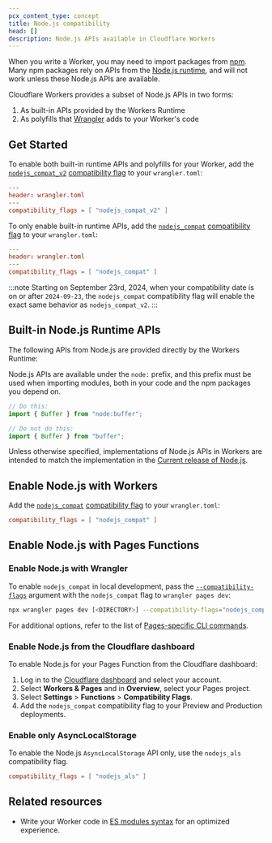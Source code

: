 ```yaml
---
pcx_content_type: concept
title: Node.js compatibility
head: []
description: Node.js APIs available in Cloudflare Workers
---
```



When you write a Worker, you may need to import packages from [npm](https://www.npmjs.com/). Many npm packages rely on APIs from the [Node.js runtime](https://nodejs.org/en/about), and will not work unless these Node.js APIs are available.

Cloudflare Workers provides a subset of Node.js APIs in two forms:

1. As built-in APIs provided by the Workers Runtime
2. As polyfills that [Wrangler](/workers/wrangler/) adds to your Worker's code

## Get Started

To enable both built-in runtime APIs and polyfills for your Worker, add the [`nodejs_compat_v2`](/workers/configuration/compatibility-dates/#nodejs-compatibility-flag) [compatibility flag](/workers/configuration/compatibility-dates/#nodejs-compatibility-flag) to your `wrangler.toml`:

```toml
---
header: wrangler.toml
---
compatibility_flags = [ "nodejs_compat_v2" ]
```

To only enable built-in runtime APIs, add the [`nodejs_compat`](/workers/configuration/compatibility-dates/#nodejs-compatibility-flag) [compatibility flag](/workers/configuration/compatibility-dates/#nodejs-compatibility-flag) to your `wrangler.toml`:

```toml
---
header: wrangler.toml
---
compatibility_flags = [ "nodejs_compat" ]
```

:::note
Starting on September 23rd, 2024, when your compatibility date is on or after `2024-09-23`, the `nodejs_compat` compatibility flag will enable the exact same behavior as `nodejs_compat_v2`.
:::

## Built-in Node.js Runtime APIs

The following APIs from Node.js are provided directly by the Workers Runtime:

<DirectoryListing />

Node.js APIs are available under the `node:` prefix, and this prefix must be used when importing modules, both in your code and the npm packages you depend on.

```js
// Do this:
import { Buffer } from "node:buffer";

// Do not do this:
import { Buffer } from "buffer";
```

Unless otherwise specified, implementations of Node.js APIs in Workers are intended to match the implementation in the [Current release of Node.js](https://github.com/nodejs/release#release-schedule).

## Enable Node.js with Workers

Add the [`nodejs_compat`](/workers/configuration/compatibility-dates/#nodejs-compatibility-flag) [compatibility flag](/workers/configuration/compatibility-dates/#nodejs-compatibility-flag) to your `wrangler.toml`:

```toml title="wrangler.toml"
compatibility_flags = [ "nodejs_compat" ]
```

## Enable Node.js with Pages Functions

### Enable Node.js with Wrangler

To enable `nodejs_compat` in local development, pass the [`--compatibility-flags`](/workers/wrangler/commands/#dev-1) argument with the `nodejs_compat` flag to `wrangler pages dev`:

```sh
npx wrangler pages dev [<DIRECTORY>] --compatibility-flags="nodejs_compat"
```

For additional options, refer to the list of [Pages-specific CLI commands](/workers/wrangler/commands/#dev-1).

### Enable Node.js from the Cloudflare dashboard

To enable Node.js for your Pages Function from the Cloudflare dashboard:

1. Log in to the [Cloudflare dashboard](https://dash.cloudflare.com) and select your account.
2. Select **Workers & Pages** and in **Overview**, select your Pages project.
3. Select **Settings** > **Functions** > **Compatibility Flags**.
4. Add the `nodejs_compat` compatibility flag to your Preview and Production deployments.

### Enable only AsyncLocalStorage

To enable the Node.js `AsyncLocalStorage` API only, use the `nodejs_als` compatibility flag.

```toml
compatibility_flags = [ "nodejs_als" ]
```

## Related resources

- Write your Worker code in [ES modules syntax](/workers/reference/migrate-to-module-workers/) for an optimized experience.
